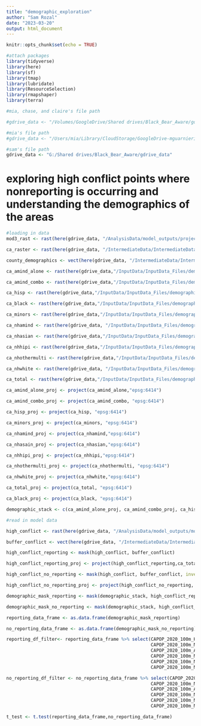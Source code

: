 ```yaml
---
title: "demographic_exploration"
author: "Sam Rozal"
date: "2023-03-20"
output: html_document
---
```


```r
knitr::opts_chunk$set(echo = TRUE)

#attach packages
library(tidyverse)
library(here)
library(sf)
library(tmap)
library(lubridate)
library(ResourceSelection)
library(rmapshaper)
library(terra)

#mia, chase, and claire's file path

#gdrive_data <- "/Volumes/GoogleDrive/Shared drives/Black_Bear_Aware/gdrive_data"

#mia's file path
#gdrive_data <- "/Users/mia/Library/CloudStorage/GoogleDrive-mguarnieri@ucsb.edu/Shared drives/Black_Bear_Aware/gdrive_data"

#sam's file path
gdrive_data <- "G:/Shared drives/Black_Bear_Aware/gdrive_data"

```

# exploring high conflict points where nonreporting is occurring and understanding the demographics of the areas
```r
#loading in data
mod3_rast <- rast(here(gdrive_data, "/AnalysisData/model_outputs/projected_mod3_clim_map_squared.tif"))

ca_raster <- rast(here(gdrive_data, "/IntermediateData/IntermediateData_Files/CARaster_Tiger_Formatted/formattedcaraster.tif"))

county_demographics <- vect(here(gdrive_data, "/IntermediateData/IntermediateData_Files/census_demographics/MSSA_Detail.shp"))

```


```r
ca_amind_alone <- rast(here(gdrive_data,"/InputData/InputData_Files/demographics_data_2020/CAPOP_2020_100m_AMIND_ALONE.tif/CAPOP_2020_100m_AMIND_ALONE.tif"))

ca_amind_combo <- rast(here(gdrive_data,"/InputData/InputData_Files/demographics_data_2020/CAPOP_2020_100m_AMIND_COMBO.tif/CAPOP_2020_100m_AMIND_COMBO.tif"))

ca_hisp <- rast(here(gdrive_data,"/InputData/InputData_Files/demographics_data_2020/CAPOP_2020_100m_HISP.tif/CAPOP_2020_100m_HISP.tif"))

ca_black <- rast(here(gdrive_data,"/InputData/InputData_Files/demographics_data_2020/CAPOP_2020_100m_NHBLACK.tif/CAPOP_2020_100m_NHBLACK.tif"))

ca_minors <- rast(here(gdrive_data,"/InputData/InputData_Files/demographics_data_2020/CAPOP_2020_100m_MINORS.tif/CAPOP_2020_100m_MINORS.tif"))

ca_nhamind <- rast(here(gdrive_data, "/InputData/InputData_Files/demographics_data_2020/CAPOP_2020_100m_NHAMIND.tif/CAPOP_2020_100m_NHAMIND.tif"))

ca_nhasian <- rast(here(gdrive_data,"/InputData/InputData_Files/demographics_data_2020/CAPOP_2020_100m_NHASIAN.tif/CAPOP_2020_100m_NHASIAN.tif"))

ca_nhhipi <- rast(here(gdrive_data,"/InputData/InputData_Files/demographics_data_2020/CAPOP_2020_100m_NHHIPI.tif/CAPOP_2020_100m_NHHIPI.tif"))

ca_nhothermulti <- rast(here(gdrive_data,"/InputData/InputData_Files/demographics_data_2020/CAPOP_2020_100m_NHOTHERMULTI.tif/CAPOP_2020_100m_OTHERMULTI.tif"))

ca_nhwhite <- rast(here(gdrive_data, "/InputData/InputData_Files/demographics_data_2020/CAPOP_2020_100m_NHWHITE.tif/CAPOP_2020_100m_NHWHITE.tif"))

ca_total <- rast(here(gdrive_data,"/InputData/InputData_Files/demographics_data_2020/CAPOP_2020_100m_TOTAL.tif/CAPOP_2020_100m_TOTAL.tif"))

```


```r
ca_amind_alone_proj <- project(ca_amind_alone,"epsg:6414")

ca_amind_combo_proj <- project(ca_amind_combo, "epsg:6414")

ca_hisp_proj <- project(ca_hisp, "epsg:6414")

ca_minors_proj <- project(ca_minors, "epsg:6414")

ca_nhamind_proj <- project(ca_nhamind,"epsg:6414")

ca_nhasain_proj <- project(ca_nhasian,"epsg:6414")

ca_nhhipi_proj <- project(ca_nhhipi,"epsg:6414")

ca_nhothermulti_proj <- project(ca_nhothermulti, "epsg:6414")

ca_nhwhite_proj <- project(ca_nhwhite,"epsg:6414")

ca_total_proj <- project(ca_total, "epsg:6414")

ca_black_proj <- project(ca_black, "epsg:6414")
```

```r
demographic_stack <- c(ca_amind_alone_proj, ca_amind_combo_proj, ca_hisp_proj, ca_minors_proj, ca_nhamind_proj, ca_nhasain_proj, ca_nhhipi_proj, ca_nhothermulti_proj, ca_nhwhite_proj, ca_total_proj, ca_black_proj)

```

```r
#read in model data 

high_conflict <- rast(here(gdrive_data, "/AnalysisData/model_outputs/mod3clim_map_squared.tif"))

buffer_conflict <- vect(here(gdrive_data, "/IntermediateData/IntermediateData_Files/model_ready/conflict_buffered_refined/conflict_buffered_refined.shp"))

```

```r
high_conflict_reporting <- mask(high_conflict, buffer_conflict)

high_conflict_reporting_proj <- project(high_conflict_reporting,ca_total_proj)
```

```r
high_conflict_no_reporting <- mask(high_conflict, buffer_conflict, inverse=TRUE)

high_conflict_no_reporting_proj <- project(high_conflict_no_reporting, ca_total_proj)

```

```r
demographic_mask_reporting <- mask(demographic_stack, high_conflict_reporting_proj)

demographic_mask_no_reporting <- mask(demographic_stack, high_conflict_no_reporting_proj)
```
```r
reporting_data_frame <- as.data.frame(demographic_mask_reporting)

no_reporting_data_frame <- as.data.frame(demographic_mask_no_reporting)

```

```r

reporting_df_filter<- reporting_data_frame %>% select(CAPOP_2020_100m_HISP,
                                                      CAPOP_2020_100m_NHBLACK,
                                                      CAPOP_2020_100m_AMIND_COMBO,
                                                      CAPOP_2020_100m_NHASIAN,
                                                      CAPOP_2020_100m_NHHIPI,
                                                      CAPOP_2020_100m_NHWHITE)

no_reporting_df_filter <- no_reporting_data_frame %>% select(CAPOP_2020_100m_HISP,
                                                      CAPOP_2020_100m_NHBLACK,
                                                      CAPOP_2020_100m_AMIND_COMBO,
                                                      CAPOP_2020_100m_NHASIAN,
                                                      CAPOP_2020_100m_NHHIPI,
                                                      CAPOP_2020_100m_NHWHITE)

```



```r
t_test <- t.test(reporting_data_frame,no_reporting_data_frame)
```


